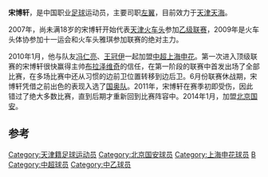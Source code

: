 {{multiple issues|
{{expand|time=2016-12-05T02:17:42+00:00}}
{{unreferenced|time=2016-12-05T02:17:42+00:00}}
{{update|time=2016-12-05T02:17:42+00:00}}
}}
{{Football player infobox
| playername = 宋博轩
| fullname = 宋博轩
| englishfullname = Song Boxuan
| countryofbirth = {{CHN}}
| cityofbirth = [[天津|天津]]
| dateofbirth = {{birth date and age|1989|9|16}}
| height = {{height|m=1.76}}
| position = 左翼
| currentclub = [[天津天海|天津天海]]
| clubnumber = 30
| youthyears = 2000-2006年
| youthclubs = [[火车头足球俱乐部|火车头]]
| years = 2007-2009年<br/>2010-2013年<br/>2014-2017<br/>2018-
| clubs = [[火车头足球俱乐部|天津火车头]]<br/>[[上海申花|上海申花]]<br/>[[北京国安|北京国安]]<br/>[[天津权健|天津权健]]
| caps(goals) = <br/>74{{0}}(5)<br/>39{{0}}(1)
| nationalyears = 2010-2011
| nationalteam = {{flagicon|CHN}} [[中国国奥队|中国国奥队]]
| nationalcaps(goals) =
| pcupdate = 2016-9-18
|}}
'''宋博轩'''{{BD|1989年|9月16日|||S}}，是中国职业[[足球|足球]]运动员，主要司职[[翼鋒|左翼]]，目前效力于[[天津天海|天津天海]]。

2007年，尚未满18岁的宋博轩开始代表[[火车头足球俱乐部|天津火车头]]参加[[中国足球乙级联赛|乙级联赛]]，2009年是火车头体协参加十一运会和火车头雅琪参加联赛的绝对主力。

2010年1月，他与队友[[冯仁亮|冯仁亮]]、[[王冠伊|王冠伊]]一起加盟[[中国足球超级联赛|中超]][[上海申花|上海申花]]。第一次进入顶级联赛的宋博轩很快赢得主帅[[布拉泽维奇|布拉泽维奇]]的信任，在第一阶段的联赛中首发出场了全部比赛，在多场比赛中还从习惯的边前卫位置转移到边后卫。6月份联赛休战期，宋博轩凭借之前出色的表现入选了[[中国国奥队|国奥队]]。2011年，宋博轩在赛季初即受伤，因此错过了绝大多数比赛，直到后期才重新回到比赛阵容中。2014年1月，加盟[[北京国安|北京国安]]。

==参考==
{{reflist}}

{{2010年中超分类名单上海}}
{{2011年中超分类名单上海}}
{{2012年中超分类名单上海}}
{{2013年中超分类名单上海申花}}
{{2014年中超分类名单北京}}
{{2015年中超分类名单北京}}
{{2016年中超分类名单北京}}
{{2017年中超分类名单北京}}
{{2018年中超分类名单天津权健}}
{{2019年中超分类名单天津天海}}
{{2020年中超分类名单河南}}
{{2010年亞運會男子足球中國參賽名單}}

{{DEFAULTSORT:SONG Boxuan}}
[[Category:天津籍足球运动员|Category:天津籍足球运动员]]
[[Category:北京国安球员|Category:北京国安球员]]
[[Category:上海申花球员|Category:上海申花球员]]
[[Category:宋姓|B]]
[[Category:中超球员|Category:中超球员]]
[[Category:中乙球员|Category:中乙球员]]